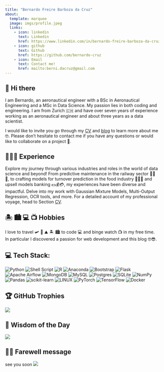 ```yaml
---
title: "Bernardo Freire Barboza da Cruz"
about:
  template: marquee
  image: imgs/profile.jpeg
  links:
    - icon: linkedin
      text: Linkedin
      href: https://www.linkedin.com/in/bernardo-freire-barboza-da-cruz/
    - icon: github
      text: Github
      href: https://github.com/bernardo-cruz
    - icon: Email
      text: Contact me!
      href: mailto:berni.dacruz@gmail.com
---
```


<!-- Google tag (gtag.js) -->
<script async src="https://www.googletagmanager.com/gtag/js?id=G-HVQQBHLK7D"></script>
<script>
  window.dataLayer = window.dataLayer || [];
  function gtag(){dataLayer.push(arguments);}
  gtag('js', new Date());

  gtag('config', 'G-HVQQBHLK7D');
</script>

## 👋 Hi there 

I am Bernardo, an aeronautical engineer with a BSc in Aeronautical Engineering and a MSc in Data Science. My passion lies in both coding and engineering. I am from Zurich 🇨🇭 and have over seven years of experience working as an aeronautical engineer and about three years as a data scientist. 

I would like to invite you go through my [CV](cv.qmd) and [blog](blog.qmd) to learn more about me 🤓. Please don't hesitate to contact me if you have any questions or would like to collaborate on a project 🤝.

## 👨🏽‍💻 Experience
Explore my journey through various industries and roles in the world of data science and beyond! From predictive maintenance in the railway sector 🚂🚂🚂, to crafting models for turnover prediction in the food industry 🍔🍕🍝 and upsell models banking 💵💰💳, my experiences have been diverse and impactful. Delve into my work with Gaussian Mixture Models, Multi-Output Regression, OCR tools, and more. For a detailed account of my professional voyage, head to Section [CV](cv.qmd).

<!-- I currently work as a Data Scientist at [Stadler Rail AG](https://www.stadlerrail.com/de/), where I focus on developing machine learning models and executing data science projects for predictive maintenance. I'm part of the emerging team at `Stadler Service AG` dedicated to creating data science solutions for train and component upkeep. Our toolbox includes Python, Gitlab, Python Packages, Gaussian Mixture Models, and more 🚂🚂🚂.

Previously, I was a Data Scientist at [Prognolite AG](https://www.prognolite.com/), specializing in crafting regression models for turnover and menu sales prediction 🍔🍕🍝. We used techniques like Multi-Output Regression, Quarto, R, and Python, even customizing API calls for efficient data extraction. My time there saw significant organizational changes due to dynamic growth, shifting the focus more towards backend functions.

Before that, I contributed to data science and machine learning in the banking sector at [Crealogix AG](https://crealogix.com/en). I created prospect and upsell models, extracted insights from fact-sheets using customized OCR tools, and designed user journeys for chatbots. The team underwent restructuring due to financial challenges and realignments 📉📉.

Earlier, I advised departments at Bucher Leichtbau AG 🛫🛬 on matters like airworthiness certification. My role included interpreting certification specs, reviewing documentation, and maintaining communication with stakeholders. I also provided consultation to the development department. Before entering data science, I began as an electrician apprentice at [Gemeindewerke Rüti ZH](https://www.gwrueti.ch/), responsible for electrical infrastructure 🔌💡. -->

## 🏝️ 🏙️ 💻 📺 Hobbies
I love to travel 🛩️ 🚂 ⛰️ 🏝️ 🏙️  to code  💻  and binge watch  📺  in my free time. In particular I discovered a passion for web development and this blog 🤓😎.

## 💻 Tech Stack:

![Python](https://img.shields.io/badge/python-3670A0?style=for-the-badge&logo=python&logoColor=ffdd54) 
![Shell Script](https://img.shields.io/badge/shell_script-%23121011.svg?style=for-the-badge&logo=gnu-bash&logoColor=white) 
![R](https://img.shields.io/badge/r-%23276DC3.svg?style=for-the-badge&logo=r&logoColor=white) 
![Anaconda](https://img.shields.io/badge/Anaconda-%2344A833.svg?style=for-the-badge&logo=anaconda&logoColor=white) 
![Bootstrap](https://img.shields.io/badge/bootstrap-%23563D7C.svg?style=for-the-badge&logo=bootstrap&logoColor=white) 
![Flask](https://img.shields.io/badge/flask-%23000.svg?style=for-the-badge&logo=flask&logoColor=white) 
![Apache Airflow](https://img.shields.io/badge/Apache%20Airflow-017CEE?style=for-the-badge&logo=Apache%20Airflow&logoColor=white) 
![MongoDB](https://img.shields.io/badge/MongoDB-%234ea94b.svg?style=for-the-badge&logo=mongodb&logoColor=white) 
![MySQL](https://img.shields.io/badge/mysql-%2300f.svg?style=for-the-badge&logo=mysql&logoColor=white) 
![Postgres](https://img.shields.io/badge/postgres-%23316192.svg?style=for-the-badge&logo=postgresql&logoColor=white) 
![SQLite](https://img.shields.io/badge/sqlite-%2307405e.svg?style=for-the-badge&logo=sqlite&logoColor=white) 
![NumPy](https://img.shields.io/badge/numpy-%23013243.svg?style=for-the-badge&logo=numpy&logoColor=white) 
![Pandas](https://img.shields.io/badge/pandas-%23150458.svg?style=for-the-badge&logo=pandas&logoColor=white) 
![scikit-learn](https://img.shields.io/badge/scikit--learn-%23F7931E.svg?style=for-the-badge&logo=scikit-learn&logoColor=white) 
![LINUX](https://img.shields.io/badge/Linux-FCC624?style=for-the-badge&logo=linux&logoColor=black) 
![PyTorch](https://img.shields.io/badge/PyTorch-%23EE4C2C.svg?style=for-the-badge&logo=PyTorch&logoColor=white) 
![TensorFlow](https://img.shields.io/badge/TensorFlow-%23FF6F00.svg?style=for-the-badge&logo=TensorFlow&logoColor=white) 
![Docker](https://img.shields.io/badge/docker-%230db7ed.svg?style=for-the-badge&logo=docker&logoColor=white)

## 🏆 GitHub Trophies

![](https://github-profile-trophy.vercel.app/?username=bernardo-cruz&theme=chalk&no-frame=false&no-bg=true&margin-w=4)

<!--
**bernardo-cruz/bernardo-cruz** is a ✨ _special_ ✨ repository because its `README.md` (this file) appears on your GitHub profile.

Here are some ideas to get you started:

- 🔭 I’m currently working on ...
- 🌱 I’m currently learning ...
- 👯 I’m looking to collaborate on ...
- 🤔 I’m looking for help with ...
- 💬 Ask me about ...
- 📫 How to reach me: ...
- 😄 Pronouns: ...
- ⚡ Fun fact: ...
-->

<!-- [![](https://visitcount.itsvg.in/api?id=Blog&label=Profile%20Views&color=0&icon=5&pretty=false)](https://visitcount.itsvg.in) -->

## 🧐 Wisdom of the Day
![](quarto_builder/imgs/wisdom.png)

## 🙌🏽 Farewell message
see you soon
![](https://imgur.com/LnmMX1F)
